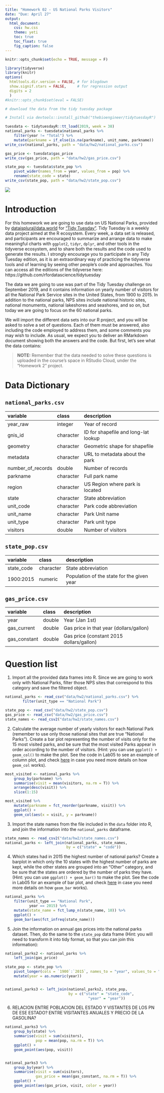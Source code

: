 ```yaml
---
title: "Homework 02 - US National Parks Visitors"
date: "Due: April 27"
output: 
  html_document: 
    css: hw.css
    theme: yeti
    toc: true
    toc_float: true
    fig_caption: false
---
```


```r
knitr::opts_chunk$set(echo = TRUE, message = F)
```

```r
library(tidyverse)
library(knitr)
options(
  htmltools.dir.version = FALSE, # for blogdown
  show.signif.stars = FALSE,     # for regression output
  digits = 2
  )
#knitr::opts_chunk$set(eval = FALSE)

```

```r
# download the data from the tidy tuesday package

# Install via devtools::install_github("thebioengineer/tidytuesdayR")

tuesdata <- tidytuesdayR::tt_load(2019, week = 38)
national_parks <- tuesdata$national_parks %>%
    filter(year != "Total") %>%
    mutate(parkname = if_else(is.na(parkname), unit_name, parkname)) 
write_csv(national_parks, path = "data/hw2/national_parks.csv")

gas_price <- tuesdata$gas_price
write_csv(gas_price, path = "data/hw2/gas_price.csv")

state_pop <- tuesdata$state_pop %>% 
    pivot_wider(names_from = year, values_from = pop) %>% 
    rename(state_code = state)
write_csv(state_pop, path = "data/hw2/state_pop.csv")

```
![](img/tt_logo.png)

# Introduction

For this homework we are going to use data on US National Parks, provided by [dataisplural/data.world](dataisplural/data.world) for ["Tidy Tuesday"](https://github.com/rfordatascience/tidytuesday). Tidy Tuesday is a weekly data project aimed at the R ecosystem. Every week, a data set is released, and participants are encouraged to summarize and arrange data to make meaningful charts with `ggplot2`, `tidyr`, `dplyr`, and other tools in the tidyverse ecosystem, and to share both the results and the code used to generate the results. I strongly encourage you to participate in any Tidy Tuesday edition, as it is an extraordinary way of practicing the tidyverse tools and of learning by seeing other people's code and approaches. You can access all the editions of the tidyverse here: 
https://github.com/rfordatascience/tidytuesday

The data we are going to use was part of the Tidy Tuesday challenge on September 2019, and it contains information on yearly number of visitors for all the National Park Service sites in the United States, from 1900 to 2015. In addition to the national parks, NPS sites include national historic sites, national monuments, national lakeshores and seashores, and so on, but today we are going to focus on the 60 national parks. 

We will import the different data sets into our R project, and you will be asked to solve a set of questions. Each of them must be answered, also including the code employed to address them, and some comments you may wish to include. As usual, we expect you to deliver an RMarkdown document showing both the answers and the code. But first, let's see what the data contains:

>**NOTE:** Remember that the data needed to solve these questions is uploaded in the course's space in RStudio Cloud, under the "Homework 2" project.

# Data Dictionary

## `national_parks.csv`

|variable          |class     |description |
|:-----------------|:---------|:-----------|
|year_raw          |integer | Year of record |
|gnis_id           |character | ID for shapefile and long-lat lookup |
|geometry          |character | Geometric shape for shapefile |
|metadata          |character | URL to metadata about the park |
|number_of_records |double    | Number of records |
|parkname          |character | Full park name |
|region            |character | US Region where park is located |
|state             |character | State abbreviation |
|unit_code         |character | Park code abbreviation |
|unit_name         |character | Park Unit name |
|unit_type         |character | Park unit type |
|visitors          |double    | Number of visitors |

## `state_pop.csv`

|variable |class     |description |
|:------------|:---------|:-----------|
|state_code   |character | State abbreviation |
|1900:2015    |numeric   | Population of the state for the given year

## `gas_price.csv`

|variable     |class  |description |
|:------------|:------|:-----------|
|year         |double | Year (Jan 1st) |
|gas_current  |double | Gas price in that year (dollars/gallon) |
|gas_constant |double | Gas price (constant 2015 dollars/gallon) |


# Question list

1. Import all the provided data frames into R. Since we are going to work only with National Parks, filter those NPS sites that correspond to this category and save the filtered object.

```r
national_parks <- read_csv("data/hw2/national_parks.csv") %>%
        filter(unit_type == "National Park")

state_pop <- read_csv("data/hw2/state_pop.csv")
gas_price <- read_csv("data/hw2/gas_price.csv")
state_names <- read_csv2("data/hw2/state_names.csv")
```


2. Calculate the average number of yearly visitors for each National Park (remember to use only those national sites that are true "National Parks"). Create a bar plot representing the number of visits only for the 15 most visited parks, and be sure that the most visited Parks appear in order according to the number of visitors. 
(Hint: you can use `ggplot() + geom_col()` to make the plot. See the code in Lab05 to see an example of column plot, and check [here](https://ggplot2.tidyverse.org/reference/geom_bar.html) in case you need more details on how `geom_col` works).

```r
most_visited <- national_parks %>%
    group_by(parkname) %>%
    summarise(visit = mean(visitors, na.rm = T)) %>%
    arrange(desc(visit)) %>%
    slice(1:15) 

most_visited %>%
    mutate(parkname = fct_reorder(parkname, visit)) %>%
    ggplot() +
    geom_col(aes(x = visit, y = parkname))
```

3. Import the state names from the file included in the `data` folder into R, and join the information into the `national_parks` dataframe.

```r
state_names <- read_csv2("data/hw2/state_names.csv")
national_parks <- left_join(national_parks, state_names,
                            by = c("state" = "code"))
```

4. Which states had in 2015 the highest number of national parks? Create a barplot in which only the 10 states with the highest number of parks are kept, while the other states are grouped into an "Other" category, and be sure that the states are ordered by the number of parks they have.
(Hint: you can use `ggplot() + geom_bar()` to make the plot. See the code in Lab05 for an example of bar plot, and check [here](https://ggplot2.tidyverse.org/reference/geom_bar.html) in case you need more details on how `geom_bar` works).

```r

national_parks %>% 
    filter(unit_type == "National Park",
           year == 2015) %>%
    mutate(state_name = fct_lump_n(state_name, 10)) %>%
    ggplot() +
    geom_bar(aes(fct_infreq(state_name)))

```

5. Join the information on annual gas prices into the national parks dataset. Then, do the same to the `state_pop` data frame (Hint: you will need to transform it into tidy format, so that you can join this information):

```r

national_parks2 <- national_parks %>%
    left_join(gas_price)
    
state_pop <- state_pop %>%
    pivot_longer(cols = `1900`:`2015`, names_to = "year", values_to = "pop") %>%
    mutate(year = as.numeric(year))


national_parks3 <- left_join(national_parks2, state_pop, 
                             by = c("state" = "state_code",
                                      "year" = "year"))
```

6. RELACION ENTRE POBLACION DEL ESTADO Y VISTANTES DE LOS PN DE ESE ESTADO? ENTRE VISITANTES ANUALES Y PRECIO DE LA GASOLINA?

```r

national_parks3 %>%
    group_by(state) %>%
    summarise(visit = sum(visitors),
              pop = mean(pop, na.rm = T)) %>%
    ggplot() +
    geom_point(aes(pop, visit))


national_parks3 %>%
    group_by(year) %>%
    summarise(visit = sum(visitors),
              gas_price = mean(gas_constant, na.rm = T)) %>%
    ggplot() +
    geom_point(aes(gas_price, visit, color = year))
```

